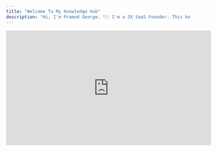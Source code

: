 ```yaml
---
title: "Welcome To My Knowledge Hub"
description: "Hi, I'm Pramod George. 👇🏼 I'm a 3X SaaS Founder. This knowledge repository is a place where I curate and document everything about  Watch this video to learn more about me and why I'm creating this knowledge base."
---
```


<iframe width="560" height="315" src="https://www.youtube.com/embed/M0OLIm4S110?si=OqI30i8SE5j6fXES" title="YouTube video player" frameborder="0" allow="accelerometer; autoplay; clipboard-write; encrypted-media; gyroscope; picture-in-picture; web-share" referrerpolicy="strict-origin-when-cross-origin" allowfullscreen />

<Note>
  I also have a Youtube channel where I share my content when I'm feeling creative. Make sure to follow me there as well.
</Note>